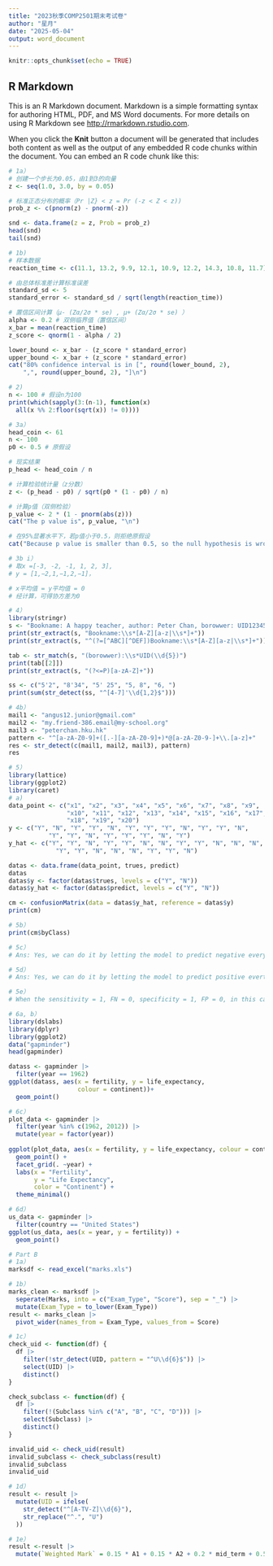 ```yaml
---
title: "2023秋季COMP2501期末考试卷"
author: "星月"
date: "2025-05-04"
output: word_document
---
```


```r
knitr::opts_chunk$set(echo = TRUE)
```

## R Markdown

This is an R Markdown document. Markdown is a simple formatting syntax for authoring HTML, PDF, and MS Word documents. For more details on using R Markdown see <http://rmarkdown.rstudio.com>.

When you click the **Knit** button a document will be generated that includes both content as well as the output of any embedded R code chunks within the document. You can embed an R code chunk like this:

```r
# 1a）
# 创建一个步长为0.05，由1到3的向量
z <- seq(1.0, 3.0, by = 0.05)

# 标准正态分布的概率（Pr |Z} < z = Pr (-z < Z < z))
prob_z <- c(pnorm(z) - pnorm(-z))

snd <- data.frame(z = z, Prob = prob_z)
head(snd)
tail(snd)
```

```r
# 1b)
# 样本数据
reaction_time <- c(11.1, 13.2, 9.9, 12.1, 10.9, 12.2, 14.3, 10.8, 11.7)

# 由总体标准差计算标准误差
standard_sd <- 5
standard_error <- standard_sd / sqrt(length(reaction_time))

# 置信区间计算（μ- (Ζα/2σ * se) , μ+ (Ζα/2σ * se) ）
alpha <- 0.2 # 双侧临界值（置信区间）
x_bar = mean(reaction_time)
z_score <- qnorm(1 - alpha / 2)

lower_bound <- x_bar - (z_score * standard_error)
upper_bound <- x_bar + (z_score * standard_error)
cat("80% confidence interval is in [", round(lower_bound, 2),
    ",", round(upper_bound, 2), "]\n")

```

```r
# 2)
n <- 100 # 假设n为100
print(which(sapply(3:(n-1), function(x)
  all(x %% 2:floor(sqrt(x)) != 0))))
```

```r
# 3a）
head_coin <- 61
n <- 100
p0 <- 0.5 # 原假设

# 现实结果
p_head <- head_coin / n

# 计算检验统计量（z分数）
z <- (p_head - p0) / sqrt(p0 * (1 - p0) / n)

# 计算p值（双侧检验）
p_value <- 2 * (1 - pnorm(abs(z)))
cat("The p value is", p_value, "\n")

# 在95%显著水平下，若p值小于0.5，则拒绝原假设
cat("Because p value is smaller than 0.5, so the null hypothesis is wrong")
```

```r
# 3b i）
# 取x =[-3, -2, -1, 1, 2, 3], 
# y = [1,−2,1,−1,2,−1]，

# x平均值 = y平均值 = 0
# 经计算，可得协方差为0
```

```r
# 4）
library(stringr)
s <- "Bookname: A happy teacher, author: Peter Chan, borowwer: UID12345"
print(str_extract(s, "Bookname:\\s*[A-Z][a-z|\\s*]+"))
print(str_extract(s, "^(?=[^ABC][^DEF])Bookname:\\s*[A-Z][a-z|\\s*]+"))

tab <- str_match(s, "(borowwer):\\s*UID(\\d{5})")
print(tab[[2]])
print(str_extract(s, "(?<=P)[a-zA-Z]+"))

ss <- c("5'2", "8'34", "5' 25", "5, 8", "6, ")
print(sum(str_detect(ss, "^[4-7]'\\d{1,2}$")))
```

```r
# 4b）
mail1 <- "angus12.junior@gmail.com"
mail2 <- "my.friend-386.email@my-school.org"
mail3 <- "peterchan.hku.hk"
pattern <- "^[a-zA-Z0-9]+([.-][a-zA-Z0-9]+)*@[a-zA-Z0-9-]+\\.[a-z]+"
res <- str_detect(c(mail1, mail2, mail3), pattern)
res
```

```r
# 5）
library(lattice)
library(ggplot2)
library(caret)
# a)
data_point <- c("x1", "x2", "x3", "x4", "x5", "x6", "x7", "x8", "x9",
                "x10", "x11", "x12", "x13", "x14", "x15", "x16", "x17",
                "x18", "x19", "x20")
y <- c("Y", "N", "Y", "Y", "N", "Y", "Y", "Y", "N", "Y", "Y", "N",
           "Y", "Y", "N", "Y", "Y", "Y", "N", "Y")
y_hat <- c("Y", "Y", "N", "Y", "Y", "N", "N", "Y", "Y", "N", "N", "N",
             "Y", "Y", "N", "N", "N", "Y", "Y", "N")

datas <- data.frame(data_point, trues, predict)
datas
datas$y <- factor(datas$trues, levels = c("Y", "N"))
datas$y_hat <- factor(datas$predict, levels = c("Y", "N"))

cm <- confusionMatrix(data = datas$y_hat, reference = datas$y)
print(cm)
```

```r
# 5b）
print(cm$byClass)

# 5c）
# Ans: Yes, we can do it by letting the model to predict negative everytime. is this case, FP (false positive) = 0 and the specificity = 1, but the sensitivity will be 0 in this case

# 5d）
# Ans: Yes, we can do it by letting the model to predict positive evertime, in the case, FN (false negative) = 0 and the sensitivity = 1, but the specificity = 0 in this case

# 5e）
# When the sensitivity = 1, FN = 0, specificity = 1, FP = 0, in this case, every prediction is accurate and correct, TP% = TN% = 1, so the accuracy is 100%
```

```r
# 6a, b）
library(dslabs)
library(dplyr)
library(ggplot2)
data("gapminder")
head(gapminder)

datass <- gapminder |>
  filter(year == 1962)
ggplot(datass, aes(x = fertility, y = life_expectancy,
                   colour = continent))+
  geom_point()
```

```r
# 6c）
plot_data <- gapminder |>
  filter(year %in% c(1962, 2012)) |>
  mutate(year = factor(year))
  
ggplot(plot_data, aes(x = fertility, y = life_expectancy, colour = continent)) +
  geom_point() +
  facet_grid(. ~year) +
  labs(x = "Fertility", 
       y = "Life Expectancy",
       color = "Continent") +
  theme_minimal() 
```
```r
# 6d）
us_data <- gapminder |>
  filter(country == "United States")
ggplot(us_data, aes(x = year, y = fertility)) +
  geom_point()
```
```r
# Part B
# 1a）
marksdf <- read_excel("marks.xls")

# 1b）
marks_clean <- marksdf |>
  seperate(Marks, into = c("Exam_Type", "Score"), sep = "_") |>
  mutate(Exam_Type = to_lower(Exam_Type))
result <- marks_clean |> 
  pivot_wider(names_from = Exam_Type, values_from = Score)

# 1c）
check_uid <- function(df) {
  df |>
    filter(!str_detect(UID, pattern = "^U\\d{6}$")) |>
    select(UID) |>
    distinct()
}  

check_subclass <- function(df) {
  df |>
    filter(!(Subclass %in% c("A", "B", "C", "D"))) |>
    select(Subclass) |>
    distinct()
}

invalid_uid <- check_uid(result)
invalid_subclass <- check_subclass(result)
invalid_subclass
invalid_uid

# 1d）
result <- result |>
  mutate(UID = ifelse(
    str_detect("^[A-TV-Z]\\d{6}"),
    str_replace("^.", "U")
  ))

# 1e）
result <-result |>
  mutate(`Weighted Mark` = 0.15 * A1 + 0.15 * A2 + 0.2 * mid_term + 0.5 * final)
```